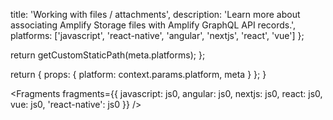 
  title: 'Working with files / attachments',
  description:
    'Learn more about associating Amplify Storage files with Amplify GraphQL API records.',
  platforms: ['javascript', 'react-native', 'angular', 'nextjs', 'react', 'vue']
};

  return getCustomStaticPath(meta.platforms);
};

  return {
    props: {
      platform: context.params.platform,
      meta
    }
  };
}


<Fragments
  fragments={{
    javascript: js0,
    angular: js0,
    nextjs: js0,
    react: js0,
    vue: js0,
    'react-native': js0
  }}
/>

